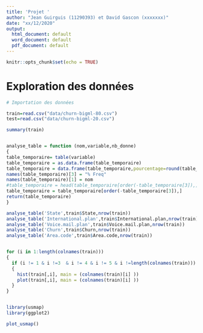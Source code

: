 ```yaml
---
title: 'Projet '
author: "Jean Guirguis (11290393) et David Gascon (xxxxxxx)"
date: "xx/12/2020"
output:
  html_document: default
  word_document: default
  pdf_document: default
---
```


```r
knitr::opts_chunk$set(echo = TRUE)
```

# Exploration des données

```r
# Importation des données

train=read.csv("data/churn-bigml-80.csv")
test=read.csv("data/churn-bigml-20.csv")

summary(train)


analyse_table = function (nom,variable,nb_donne)
{
table_temporaire= table(variable)
table_temporaire = as.data.frame(table_temporaire)
table_temporaire = data.frame(table_temporaire,pourcentage=round(table_temporaire[2]/nb_donne*100, digit =2))
names(table_temporaire)[3] = "% Freq"
names(table_temporaire)[1] = nom
#table_temporaire = head(table_temporaire[order(-table_temporaire[3]),],3)
table_temporaire = table_temporaire[order(-table_temporaire[3]),]
return(table_temporaire)
}

analyse_table('State',train$State,nrow(train))
analyse_table('International.plan',train$International.plan,nrow(train))
analyse_table('Voice.mail.plan',train$Voice.mail.plan,nrow(train))
analyse_table('Churn',train$Churn,nrow(train))
analyse_table('Area.code',train$Area.code,nrow(train))


for (i in 1:length(colnames(train)))
{
  if (i != 1 & i !=3  & i != 4 & i != 5 & i !=length(colnames(train)))
  {
    hist(train[,i], main = (colnames(train)[i] ))
    plot(train[,i], main = (colnames(train)[i] ))
  }
}



```


```r

library(usmap)
library(ggplot2)

plot_usmap()

```

